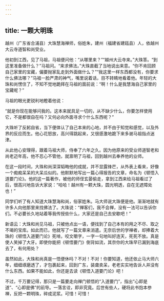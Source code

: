```yaml
---
---
---
```

title: 一颗大明珠
---




越州（广东省合浦县）大珠慧海禅师，俗姓朱，建州（福建省建瓯县）人，依越州大云寺道智和尚受业。

他初到江西，见了马祖，马祖便问他：“从哪里来？”“越州大云寺来。”大珠答。“到这里准备做什么？”马祖问。“来求佛法。”大珠直截了当地说出来意。“你不肯回顾自己家里的宝藏，偏要抛家乱走到外面做什么？”“我这里一样东西都没有，你要求什么佛法哪？”马祖一脸严肃的神气，嘴里说着话，目不转睛地看着他。年轻的大珠和尚愣住了，不知不觉地跪拜在马祖的面前说：“啊！什么是我慧海自己家里的宝藏呢？”

马祖的眼光更锐利地瞪着他说：

“就是你现在能够问我的。这本来就具足一切的，从不缺少什么，你要怎样使用它，不是都很自在吗？又何必向外面寻求个什么东西呢？”

大珠听了反躬自省，当下便体认了自己本来的心地，并不由于知觉和感觉，以及外界的反应而生。他心花怒放，高兴得跳起来，又很感激地跪下来多谢马祖指点迷津。

从此他心安理得，跟着马祖大师，侍奉了六年之久。因为他原来的受业师道智老和尚老迈年高，他不忍心不管他，就禀明了马祖，回到越州去奉养他的业师。

在这一段时间，大珠和尚深深韬晦他的成就，并不显露锋芒，从外表上看来，好像一个痴痴呆呆的大呆瓜似的。他默默地写出一篇心得报告的文章，命名为《顿悟入道要门论》。他的这一篇著作，被他的师侄玄晏偷走，拿到江西来给马祖看过了后，很高兴地告诉大家说：“哈哈！越州有一颗大珠，圆光明透，自在无遮障处也！”

同学们听了有人知道大珠慧海和尚，俗家姓朱。马大师说大珠便是他。渐渐地就有许多人向他那里来找佛法了。大珠说：“禅客们，我不会禅，没有一法可以告诉你们。不必要长久地站着等我传授些什么，大家还是自己去安歇吧！”

新语云：大珠和尚见马祖，只被他点出一语，便找到了自己本有的用之不尽、取之不竭的宝库。如此而已，他就写了一篇文章来消遣。无奈后世的学禅者，却捧着大珠的《顿悟入道要门论》死啃，咬文嚼字，一字一句地叫好连天，死死不放。真是使人笑掉了大牙。即使你能把《顿悟要门》倒背如流，其奈你的大珠早已漏到海底去了，有何用处？

虽然如此，大珠和尚真是一悟便休吗？不对！不对！你要知道，他还依止马大师六年，细细琢磨透了，才包裹起来，回到广东，装聋卖呆，老老实实地告诉人并没有什么东西。如果不能如此，你还是去读《顿悟入道要门论》吧！

不过，千万要记得，那只是一篇要走向禅门顿悟的“入道要门”，指出“心即是道”、“心即是佛”的前导。一落言诠，即非究竟。后世有些人，硬将此书抱本参禅，反把一颗明珠，碎成泥浆。可惜！可惜！
